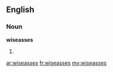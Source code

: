 ==English==

===Noun===
'''wiseasses'''

# {{plural of|[[wiseass]]}}

[[ar:wiseasses]]
[[fr:wiseasses]]
[[my:wiseasses]]